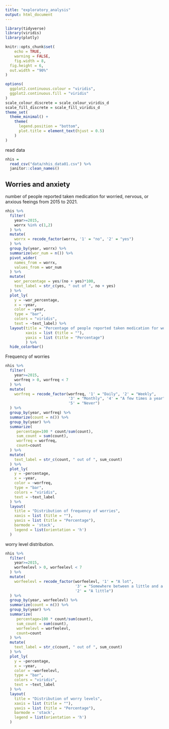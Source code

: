 ```yaml
---
title: "exploratory_analysis"
output: html_document
---
```


```r
library(tidyverse)
library(viridis)
library(plotly)

knitr::opts_chunk$set(
	echo = TRUE,
	warning = FALSE,
	fig.width = 8, 
  fig.height = 6,
  out.width = "90%"
)

options(
  ggplot2.continuous.colour = "viridis",
  ggplot2.continuous.fill = "viridis"
)
scale_colour_discrete = scale_colour_viridis_d
scale_fill_discrete = scale_fill_viridis_d
theme_set(
  theme_minimal() + 
    theme(
      legend.position = "bottom",
      plot.title = element_text(hjust = 0.5)
    )  
)
```


read data

```r
nhis = 
  read_csv("data/nhis_data01.csv") %>% 
  janitor::clean_names()
```


## Worries and anxiety
number of people reported taken medication for worried, nervous, or anxious feeings from 2015 to 2021.
```r
nhis %>% 
  filter(
    year>=2015,
    worrx %in% c(1,2)
  ) %>% 
  mutate(
    worrx = recode_factor(worrx, '1' = "no", '2' = "yes")
  ) %>%
  group_by(year, worrx) %>% 
  summarize(wor_num = n()) %>% 
  pivot_wider(
    names_from = worrx,
    values_from = wor_num
  ) %>% 
  mutate(
    wor_percentage = yes/(no + yes)*100,
    text_label = str_c(yes, " out of ", no + yes)
  ) %>% 
  plot_ly(
    y = ~wor_percentage,
    x = ~year,
    color = ~year,
    type = "bar", 
    colors = "viridis",
    text = ~text_label) %>% 
  layout(title = "Percentage of people reported taken medication for worried, nervous, or anxious feeings each year",
         xaxis = list (title = ""),
         yaxis = list (title = "Percentage")
         ) %>% 
  hide_colorbar()
```

Frequency of worries
```r
nhis %>% 
  filter(
    year>=2015,
    worfreq > 0, worfreq < 7
  ) %>%
  mutate(
    worfreq = recode_factor(worfreq, '1' = "Daily", '2' = "Weekly", 
                            '3' = "Monthly", '4' = "A few times a year", 
                            '5' = "Never")
  ) %>% 
  group_by(year, worfreq) %>% 
  summarize(count = n()) %>% 
  group_by(year) %>% 
  summarize(
     percentage=100 * count/sum(count),
     sum_count = sum(count),
     worfreq = worfreq,
     count=count
  ) %>% 
  mutate(
    text_label = str_c(count, " out of ", sum_count)
  ) %>% 
  plot_ly(
    y = ~percentage,
    x = ~year,
    color = ~worfreq,
    type = "bar", 
    colors = "viridis",
    text = ~text_label
  ) %>% 
  layout(
    title = "Distribution of frequency of worries",
    xaxis = list (title = ""),
    yaxis = list (title = "Percentage"), 
    barmode = 'stack',
    legend = list(orientation = 'h')
  )
```

worry level distribution.
```r
nhis %>% 
  filter(
    year>=2015,
    worfeelevl > 0, worfeelevl < 7
  ) %>%
  mutate(
    worfeelevl = recode_factor(worfeelevl, '1' = "A lot", 
                               '3' = "Somewhere between a little and a lot", 
                               '2' = "A little")
  ) %>% 
  group_by(year, worfeelevl) %>% 
  summarize(count = n()) %>% 
  group_by(year) %>% 
  summarize(
     percentage=100 * count/sum(count),
     sum_count = sum(count),
     worfeelevl = worfeelevl,
     count=count
  ) %>% 
  mutate(
    text_label = str_c(count, " out of ", sum_count)
  ) %>% 
  plot_ly(
    y = ~percentage,
    x = ~year,
    color = ~worfeelevl,
    type = "bar", 
    colors = "viridis",
    text = ~text_label
  ) %>% 
  layout(
    title = "Distribution of worry levels",
    xaxis = list (title = ""),
    yaxis = list (title = "Percentage"), 
    barmode = 'stack',
    legend = list(orientation = 'h')
  )
```

